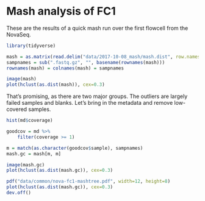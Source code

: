 # Mash analysis of FC1

These are the results of a quick mash run over the first flowcell from the NovaSeq.

```r
library(tidyverse)
```


```r
mash = as.matrix(read.delim("data/2017-10-08_mash/mash.dist", row.names = 1))
sampnames = sub(".fastq.gz", "", basename(rownames(mash)))
rownames(mash) = colnames(mash) = sampnames
```


```r
image(mash)
plot(hclust(as.dist(mash)), cex=0.3)
```

That's promising, as there are two major groups. The outliers are largely failed samples and blanks. Let's bring in the metadata and remove low-covered samples.

```r

hist(md$coverage)

goodcov = md %>%
    filter(coverage >= 1)

m = match(as.character(goodcov$sample), sampnames)
mash.gc = mash[m, m]
```

```r
image(mash.gc)
plot(hclust(as.dist(mash.gc)), cex=0.3)
```
```r
pdf("data/common/nova-fc1-mashtree.pdf", width=12, height=8)
plot(hclust(as.dist(mash.gc)), cex=0.3)
dev.off()
```